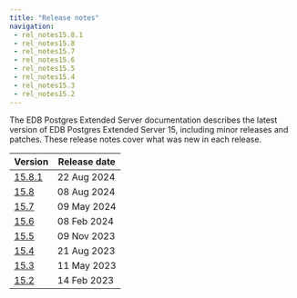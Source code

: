 ```yaml
---
title: "Release notes"
navigation:
 - rel_notes15.8.1
 - rel_notes15.8
 - rel_notes15.7
 - rel_notes15.6
 - rel_notes15.5
 - rel_notes15.4
 - rel_notes15.3
 - rel_notes15.2
---
```

The EDB Postgres Extended Server documentation describes the latest version of
EDB Postgres Extended Server 15, including minor releases and patches. These
release notes cover what was new in each release. 

| Version               | Release date |
|-----------------------|--------------|
| [15.8.1](rel_notes15.8.1) | 22 Aug 2024  |
| [15.8](rel_notes15.8) | 08 Aug 2024  |
| [15.7](rel_notes15.7) | 09 May 2024  |
| [15.6](rel_notes15.6) | 08 Feb 2024  |
| [15.5](rel_notes15.5) | 09 Nov 2023  |
| [15.4](rel_notes15.4) | 21 Aug 2023  |
| [15.3](rel_notes15.3) | 11 May 2023  |
| [15.2](rel_notes15.2) | 14 Feb 2023  |





